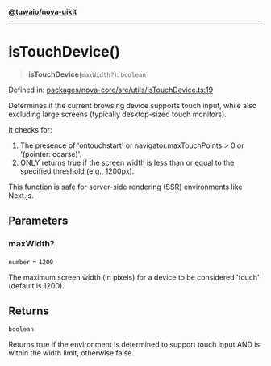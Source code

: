 [**@tuwaio/nova-uikit**](../../../README.md)

***

# isTouchDevice()

> **isTouchDevice**(`maxWidth?`): `boolean`

Defined in: [packages/nova-core/src/utils/isTouchDevice.ts:19](https://github.com/TuwaIO/nova-uikit/blob/7f0ff6ef37314bbc0683c9566de3b0a1bfe718dc/packages/nova-core/src/utils/isTouchDevice.ts#L19)

Determines if the current browsing device supports touch input,
while also excluding large screens (typically desktop-sized touch monitors).

It checks for:
1. The presence of 'ontouchstart' or navigator.maxTouchPoints > 0 or '(pointer: coarse)'.
2. ONLY returns true if the screen width is less than or equal to the specified threshold (e.g., 1200px).

This function is safe for server-side rendering (SSR) environments like Next.js.

## Parameters

### maxWidth?

`number` = `1200`

The maximum screen width (in pixels) for a device to be considered 'touch' (default is 1200).

## Returns

`boolean`

Returns true if the environment is determined to support touch input AND is within the width limit, otherwise false.
